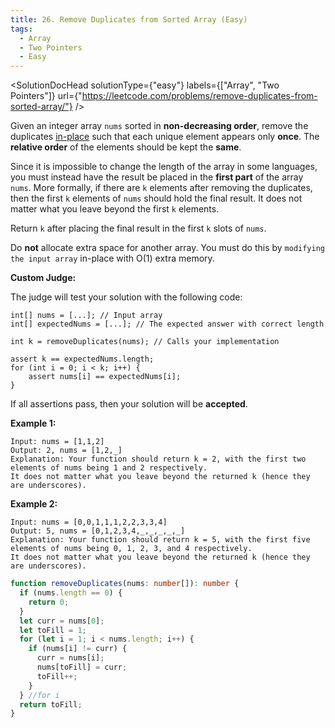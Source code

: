 ```yaml
---
title: 26. Remove Duplicates from Sorted Array (Easy)
tags:
  - Array
  - Two Pointers
  - Easy
---
```



<SolutionDocHead
  solutionType={"easy"}
  labels={["Array", "Two Pointers"]}
  url={"https://leetcode.com/problems/remove-duplicates-from-sorted-array/"}
/>

Given an integer array `nums` sorted in <b>non-decreasing order</b>, remove the duplicates [in-place](https://en.wikipedia.org/wiki/In-place_algorithm) such that each unique element appears only <b>once</b>. The <b>relative order</b> of the elements should be kept the <b>same</b>.

Since it is impossible to change the length of the array in some languages, you must instead have the result be placed in the <b>first part</b> of the array `nums`. More formally, if there are `k` elements after removing the duplicates, then the first `k` elements of `nums` should hold the final result. It does not matter what you leave beyond the first `k` elements.

Return `k` after placing the final result in the first `k` slots of `nums`.

Do <b>not</b> allocate extra space for another array. You must do this by `modifying the input array` in-place with O(1) extra memory.

<b>Custom Judge:</b>

The judge will test your solution with the following code:

```
int[] nums = [...]; // Input array
int[] expectedNums = [...]; // The expected answer with correct length

int k = removeDuplicates(nums); // Calls your implementation

assert k == expectedNums.length;
for (int i = 0; i < k; i++) {
    assert nums[i] == expectedNums[i];
}

```

If all assertions pass, then your solution will be <b>accepted</b>.

<b>Example 1:</b>

```
Input: nums = [1,1,2]
Output: 2, nums = [1,2,_]
Explanation: Your function should return k = 2, with the first two elements of nums being 1 and 2 respectively.
It does not matter what you leave beyond the returned k (hence they are underscores).
```

<b>Example 2:</b>

```
Input: nums = [0,0,1,1,1,2,2,3,3,4]
Output: 5, nums = [0,1,2,3,4,_,_,_,_,_]
Explanation: Your function should return k = 5, with the first five elements of nums being 0, 1, 2, 3, and 4 respectively.
It does not matter what you leave beyond the returned k (hence they are underscores).
```

```ts title=solution.ts
function removeDuplicates(nums: number[]): number {
  if (nums.length == 0) {
    return 0;
  }
  let curr = nums[0];
  let toFill = 1;
  for (let i = 1; i < nums.length; i++) {
    if (nums[i] != curr) {
      curr = nums[i];
      nums[toFill] = curr;
      toFill++;
    }
  } //for i
  return toFill;
}
```
